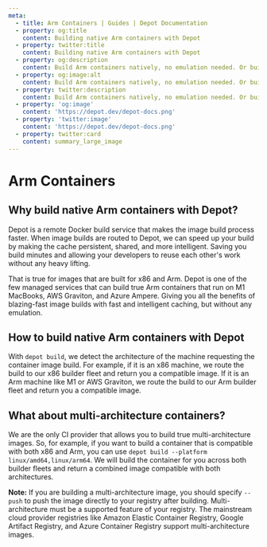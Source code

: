 ```yaml
---
meta:
  - title: Arm Containers | Guides | Depot Documentation
  - property: og:title
    content: Building native Arm containers with Depot
  - property: twitter:title
    content: Building native Arm containers with Depot
  - property: og:description
    content: Build Arm containers natively, no emulation needed. Or build multi-architecture images with a single flag.
  - property: og:image:alt
    content: Build Arm containers natively, no emulation needed. Or build multi-architecture images with a single flag.
  - property: twitter:description
    content: Build Arm containers natively, no emulation needed. Or build multi-architecture images with a single flag.
  - property: 'og:image'
    content: 'https://depot.dev/depot-docs.png'
  - property: 'twitter:image'
    content: 'https://depot.dev/depot-docs.png'
  - property: twitter:card
    content: summary_large_image
---
```


# Arm Containers

## Why build native Arm containers with Depot?

Depot is a remote Docker build service that makes the image build process faster. When image builds are routed to Depot, we can speed up your build by making the cache persistent, shared, and more intelligent. Saving you build minutes and allowing your developers to reuse each other's work without any heavy lifting.

That is true for images that are built for x86 and Arm. Depot is one of the few managed services that can build true Arm containers that run on M1 MacBooks, AWS Graviton, and Azure Ampere. Giving you all the benefits of blazing-fast image builds with fast and intelligent caching,
but without any emulation.

## How to build native Arm containers with Depot

With `depot build`, we detect the architecture of the machine requesting the container image build. For example, if it is an x86 machine, we route the build to our x86 builder fleet and return you a compatible image.
If it is an Arm machine like M1 or AWS Graviton, we route the build to our Arm builder fleet and return you a compatible image.

## What about multi-architecture containers?

We are the only CI provider that allows you to build true multi-architecture images. So, for example, if you want to build a container that is compatible with both x86 and Arm, you can use `depot build --platform linux/amd64,linux/arm64`.
We will build the container for you across both builder fleets and return a combined image compatible with both architectures.

**Note:** If you are building a multi-architecture image, you should specify `--push` to push the image directly to your registry after building. Multi-architecture must be a supported feature of your registry. The mainstream cloud provider registries like Amazon Elastic Container Registry, Google Artifact Registry, and Azure Container Registry support multi-architecture images.
